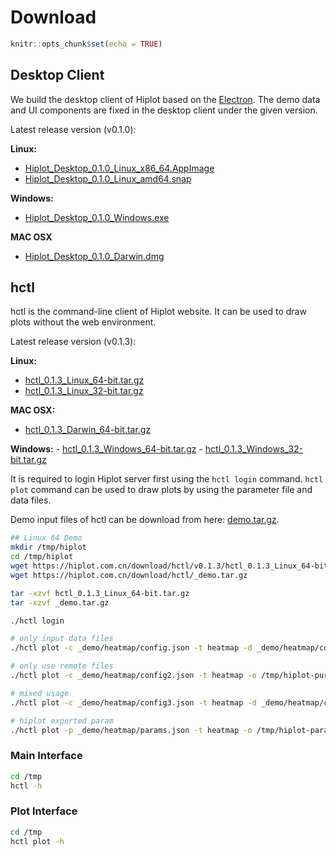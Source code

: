 # Download

```r
knitr::opts_chunk$set(echo = TRUE)
```

## Desktop Client

We build the desktop client of Hiplot based on the [Electron](https://www.electronjs.org/). The demo data and UI components are fixed in the desktop client under the given version.

Latest release version (v0.1.0):

**Linux:**

- [Hiplot_Desktop_0.1.0_Linux_x86_64.AppImage](https://hiplot.com.cn/download/desktop/v0.1.0/Hiplot_Desktop_0.1.0_Linux_x86_64.AppImage)
- [Hiplot_Desktop_0.1.0_Linux_amd64.snap](https://hiplot.com.cn/download/desktop/v0.1.0/Hiplot_Desktop_0.1.0_Linux_amd64.snap)

**Windows:**

- [Hiplot_Desktop_0.1.0_Windows.exe](https://hiplot.com.cn/download/desktop/v0.1.0/Hiplot_Desktop_0.1.0_Windows.exe)

**MAC OSX**

- [Hiplot_Desktop_0.1.0_Darwin.dmg](https://hiplot.com.cn/download/desktop/v0.1.0/Hiplot_Desktop_0.1.0_Darwin.dmg)

## hctl

hctl is the command-line client of Hiplot website. It can be used to draw plots without the web environment.

Latest release version (v0.1.3):

**Linux:**

- [hctl_0.1.3_Linux_64-bit.tar.gz](https://hiplot.com.cn/download/hctl/v0.1.3/hctl_0.1.3_Linux_64-bit.tar.gz)
- [hctl_0.1.3_Linux_32-bit.tar.gz](https://hiplot.com.cn/download/hctl/v0.1.3/hctl_0.1.3_Linux_32-bit.tar.gz)

**MAC OSX:**

- [hctl_0.1.3_Darwin_64-bit.tar.gz](https://hiplot.com.cn/download/hctl/v0.1.3/hctl_0.1.3_Darwin_64-bit.tar.gz)


**Windows:**
- [hctl_0.1.3_Windows_64-bit.tar.gz](https://hiplot.com.cn/download/hctl/v0.1.3/hctl_0.1.3_Windows_64-bit.tar.gz)
- [hctl_0.1.3_Windows_32-bit.tar.gz](https://hiplot.com.cn/download/hctl/v0.1.3/hctl_0.1.3_Windows_32-bit.tar.gz)

It is required to login Hiplot server first using the `hctl login` command. `hctl plot` command can be used to draw plots by using the parameter file and data files.

Demo input files of hctl can be download from here: [demo.tar.gz](https://hiplot.com.cn/download/hctl/_demo.tar.gz).

```bash
## Linux 64 Demo
mkdir /tmp/hiplot
cd /tmp/hiplot
wget https://hiplot.com.cn/download/hctl/v0.1.3/hctl_0.1.3_Linux_64-bit.tar.gz
wget https://hiplot.com.cn/download/hctl/_demo.tar.gz

tar -xzvf hctl_0.1.3_Linux_64-bit.tar.gz
tar -xzvf _demo.tar.gz

./hctl login

# only input data files
./hctl plot -c _demo/heatmap/config.json -t heatmap -d _demo/heatmap/countData.txt,_demo/heatmap/sampleInfo.txt,_demo/heatmap/geneInfo.txt -o /tmp/hiplot-pure-data-mode

# only use remote files
./hctl plot -c _demo/heatmap/config2.json -t heatmap -o /tmp/hiplot-pure-remote-data-mode

# mixed usage
./hctl plot -c _demo/heatmap/config3.json -t heatmap -d _demo/heatmap/countData.txt,,_demo/heatmap/geneInfo.txt -o /tmp/hiplot-mixed-mode

# hiplot exported param
./hctl plot -p _demo/heatmap/params.json -t heatmap -o /tmp/hiplot-params-mode
```

### Main Interface

```bash
cd /tmp
hctl -h
```

### Plot Interface

```bash
cd /tmp
hctl plot -h
```

